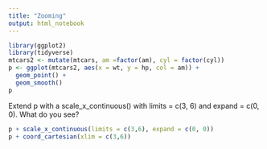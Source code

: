 ```yaml
---
title: "Zooming"
output: html_notebook
---
```



```r
library(ggplot2)
library(tidyverse)
mtcars2 <- mutate(mtcars, am =factor(am), cyl = factor(cyl))
p <- ggplot(mtcars2, aes(x = wt, y = hp, col = am)) + 
  geom_point() + 
  geom_smooth()
p

```

Extend p with a scale_x_continuous() with limits = c(3, 6) and expand = c(0, 0). What do you see?

```r
p + scale_x_continuous(limits = c(3,6), expand = c(0, 0))
p + coord_cartesian(xlim = c(3,6))
```




